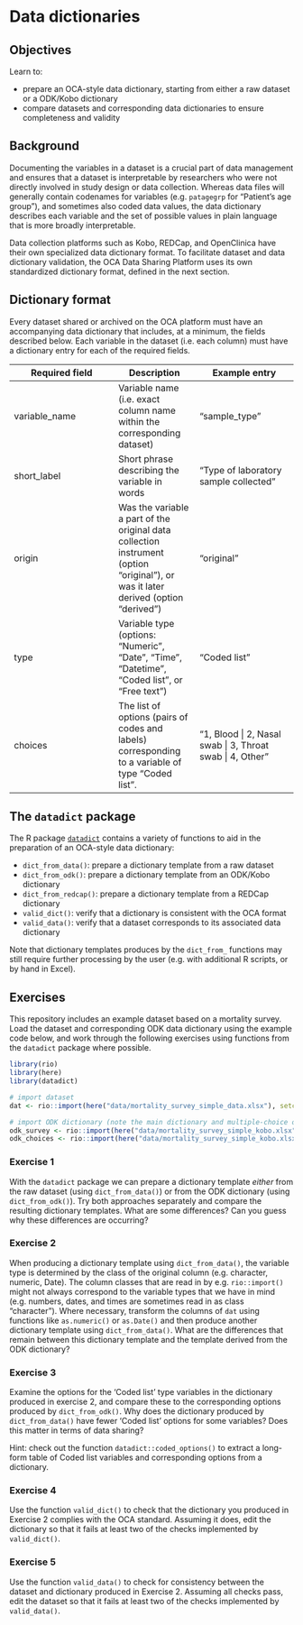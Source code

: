 
# Data dictionaries {#data-dict}

## Objectives

Learn to:

- prepare an OCA-style data dictionary, starting from either a raw dataset or a ODK/Kobo dictionary
- compare datasets and corresponding data dictionaries to ensure completeness and validity

## Background

Documenting the variables in a dataset is a crucial part of data management and
ensures that a dataset is interpretable by researchers who were not directly
involved in study design or data collection. Whereas data files will generally
contain codenames for variables (e.g. `patagegrp` for “Patient’s age group”),
and sometimes also coded data values, the data dictionary describes each
variable and the set of possible values in plain language that is more broadly
interpretable.

Data collection platforms such as Kobo, REDCap, and OpenClinica have their own
specialized data dictionary format. To facilitate dataset and data dictionary
validation, the OCA Data Sharing Platform uses its own standardized dictionary
format, defined in the next section.

## Dictionary format

Every dataset shared or archived on the OCA platform must have an accompanying
data dictionary that includes, at a minimum, the fields described below. Each
variable in the dataset (i.e. each column) must have a dictionary entry for each
of the required fields.

| Required field | Description | Example entry |
| -------------- | ----------- | ------------- |
| variable_name  | Variable name (i.e. exact column name within the corresponding dataset) | "sample_type" |
| short_label    | Short phrase describing the variable in words | "Type of laboratory sample collected" |
| origin         | Was the variable a part of the original data collection instrument (option "original"), or was it later derived (option "derived") | "original" |
| type           | Variable type (options: "Numeric", "Date", "Time", "Datetime", "Coded list", or "Free text") | "Coded list" |
| choices        | The list of options (pairs of codes and labels) corresponding to a variable of type "Coded list". | "1, Blood \| 2, Nasal swab \| 3, Throat swab \| 4, Other" |

## The `datadict` package

The R package [`datadict`](https://github.com/epicentre-msf/datadict) contains a
variety of functions to aid in the preparation of an OCA-style data dictionary:

- `dict_from_data()`: prepare a dictionary template from a raw dataset
- `dict_from_odk()`: prepare a dictionary template from an ODK/Kobo dictionary
- `dict_from_redcap()`: prepare a dictionary template from a REDCap dictionary
- `valid_dict()`: verify that a dictionary is consistent with the OCA format
- `valid_data()`: verify that a dataset corresponds to its associated data dictionary

Note that dictionary templates produces by the `dict_from_` functions may still
require further processing by the user (e.g. with additional R scripts, or by
hand in Excel).

## Exercises

This repository includes an example dataset based on a mortality survey. Load
the dataset and corresponding ODK data dictionary using the example code below,
and work through the following exercises using functions from the `datadict`
package where possible.

```r
library(rio)
library(here)
library(datadict)

# import dataset
dat <- rio::import(here("data/mortality_survey_simple_data.xlsx"), setclass = "tbl")

# import ODK dictionary (note the main dictionary and multiple-choice options are in separate sheets)
odk_survey <- rio::import(here("data/mortality_survey_simple_kobo.xlsx"), sheet = "survey", setclass = "tbl")
odk_choices <- rio::import(here("data/mortality_survey_simple_kobo.xlsx"), sheet = "choices", setclass = "tbl")
```

### Exercise 1

With the `datadict` package we can prepare a dictionary template *either* from
the raw dataset (using `dict_from_data()`) or from the ODK dictionary (using
`dict_from_odk()`). Try both approaches separately and compare the resulting
dictionary templates. What are some differences? Can you guess why these
differences are occurring?

### Exercise 2

When producing a dictionary template using `dict_from_data()`, the variable type
is determined by the class of the original column (e.g. character, numeric,
Date). The column classes that are read in by e.g. `rio::import()` might not
always correspond to the variable types that we have in mind (e.g. numbers,
dates, and times are sometimes read in as class "character"). Where necessary,
transform the columns of `dat` using functions like `as.numeric()` or
`as.Date()` and then produce another dictionary template using
`dict_from_data()`. What are the differences that remain between this dictionary
template and the template derived from the ODK dictionary?

### Exercise 3

Examine the options for the 'Coded list' type variables in the dictionary
produced in exercise 2, and compare these to the corresponding options produced
by `dict_from_odk()`. Why does the dictionary produced by `dict_from_data()`
have fewer 'Coded list' options for some variables? Does this matter in terms of
data sharing?

Hint: check out the function `datadict::coded_options()` to extract a long-form
table of Coded list variables and corresponding options from a dictionary.

### Exercise 4

Use the function `valid_dict()` to check that the dictionary you produced in
Exercise 2 complies with the OCA standard. Assuming it does, edit the dictionary
so that it fails at least two of the checks implemented by `valid_dict()`.

### Exercise 5

Use the function `valid_data()` to check for consistency between the dataset and
dictionary produced in Exercise 2. Assuming all checks pass, edit the dataset so
that it fails at least two of the checks implemented by `valid_data()`.

